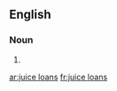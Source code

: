 ==English==

===Noun===
{{head|en|noun plural form}}

# {{plural of|juice loan|lang=en}}

[[ar:juice loans]]
[[fr:juice loans]]